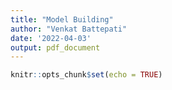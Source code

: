 ```yaml
---
title: "Model Building"
author: "Venkat Battepati"
date: '2022-04-03'
output: pdf_document
---
```


```r
knitr::opts_chunk$set(echo = TRUE)
```


